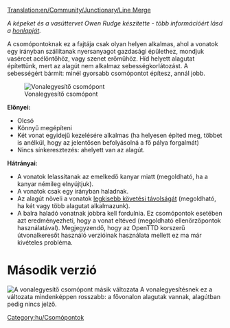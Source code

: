 [[Translation:en/Community/Junctionary/Line Merge]]
{{hu/Csomópontmenü}}

''A képeket és a vasúttervet Owen Rudge készítette - több információért lásd a [http://www.owenrudge.net/TT/ honlapját].''

A csomópontoknak ez a fajtája csak olyan helyen alkalmas, ahol a vonatok egy irányban szállítanak nyersanyagot gazdasági épülethez, mondjuk vasércet acélöntőhöz, vagy szenet erőműhöz. Híd helyett alagutat építettünk, mert az alagút nem alkalmaz sebességkorlátozást. A sebességért bármit: minél gyorsabb csomópontot építesz, annál jobb.

[[File:en/3way trackmerge.png|none|frame|Vonalegyesítő csomópont]]

'''Előnyei:'''

*Olcsó
*Könnyű megépíteni
*Két vonat egyidejű kezelésére alkalmas (ha helyesen építed meg, többet is anélkül, hogy az jelentősen befolyásolná a fő pálya forgalmát)
*Nincs sínkeresztezés: ahelyett van az alagút.


'''Hátrányai:'''

*A vonatok lelassítanak az emelkedő kanyar miatt (megoldható, ha a kanyar némileg elnyújtjuk).
*A vonatok csak egy irányban haladnak.
*Az alagút növeli a vonatok [[hu/Community/Vasúttervezés#a-jelzotavolsag-es-a-kovetesi-tavolsag|legkisebb követési távolságát]] (megoldható, ha két vagy több alagutat alkalmazunk).
*A balra haladó vonatnak jobbra kell fordulnia. Ez csomópontok esetében azt eredményezheti, hogy a vonat eltéved (megoldható ellenőrzőpontok használatával). Megjegyzendő, hogy az OpenTTD korszerű útvonalkeresőt használó verzióinak használata mellett ez ma már kivételes probléma.

=Második verzió=
[[File:en/3way trackmerge2.png|none|frame|A vonalegyesítő csomópont másik változata]]
A vonalegyesítésnek ez a változata mindenképpen rosszabb: a fővonalon alagutak vannak, alagútban pedig nincs jelző.

[[Category:hu/Csomópontok]]